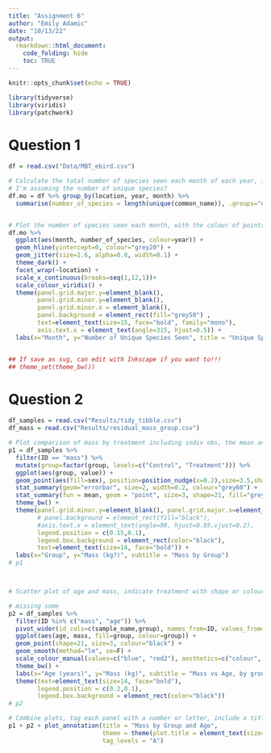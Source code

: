 ```yaml
---
title: "Assignment 6"
author: "Emily Adamic"
date: "10/13/22"
output: 
  rmarkdown::html_document:
    code_folding: hide
    toc: TRUE
---
```


```r
knitr::opts_chunk$set(echo = TRUE)
```

```r
library(tidyverse)
library(viridis)
library(patchwork)
```


# Question 1 

```r

df = read.csv("Data/MBT_ebird.csv")

# Calculate the total number of species seen each month of each year, in each location 
# I'm assuming the number of unique species? 
df.mo = df %>% group_by(location, year, month) %>% 
  summarise(number_of_species = length(unique(common_name)), .groups="drop")


# Plot the number of species seen each month, with the colour of points indicating year, faceting by location 
df.mo %>% 
  ggplot(aes(month, number_of_species, colour=year)) + 
  geom_hline(yintercept=0, colour="grey20") + 
  geom_jitter(size=1.6, alpha=0.8, width=0.1) + 
  theme_dark() + 
  facet_wrap(~location) + 
  scale_x_continuous(breaks=seq(1,12,1))+ 
  scale_colour_viridis() + 
  theme(panel.grid.major.y=element_blank(),
        panel.grid.minor.y=element_blank(),
        panel.grid.minor.x = element_blank(),
        panel.background = element_rect(fill="grey50") ,
        text=element_text(size=15, face="bold", family="mono"),
        axis.text.x = element_text(angle=315, hjust=0.5)) + 
  labs(x="Month", y="Number of Unique Species Seen", title = "Unique Species by Location")


## If save as svg, can edit with Inkscape if you want to!!! 
## theme_set(theme_bw())

```


# Question 2 


```r

df_samples = read.csv("Results/tidy_tibble.csv")
df_mass = read.csv("Results/residual_mass_group.csv")

# Plot comparison of mass by treatment including indiv obs, the mean and SE.  Use point colour or shape to indicate sex. 
p1 = df_samples %>% 
  filter(ID == "mass") %>% 
  mutate(group=factor(group, levels=c("Control", "Treatment"))) %>% 
  ggplot(aes(group, value)) + 
  geom_point(aes(fill=sex), position=position_nudge(x=0.2),size=3.5,shape=21,colour="black", alpha=0.7) + 
  stat_summary(geom="errorbar", size=2, width=0.2, colour="grey60") + 
  stat_summary(fun = mean, geom = "point", size=3, shape=21, fill="grey60", colour="black", stroke=1.5) + 
  theme_bw() + 
  theme(panel.grid.minor.y=element_blank(), panel.grid.major.x=element_blank(), 
        # panel.background = element_rect(fill="black"),
        #axis.text.x = element_text(angle=90, hjust=0.95,vjust=0.2),
        legend.position = c(0.15,0.1), 
        legend.box.background = element_rect(color="black"),
        text=element_text(size=14, face="bold")) + 
  labs(x="Group", y="Mass (kg?)", subtitle = "Mass by Group")
# p1



# Scatter plot of age and mass, indicate treatment with shape or colour, fit separate reg lines (no CI) to each treatment

# missing some 
p2 = df_samples %>% 
  filter(ID %in% c("mass", "age")) %>% 
  pivot_wider(id_cols=c(sample_name,group), names_from=ID, values_from=value) %>% 
  ggplot(aes(age, mass, fill=group, colour=group)) + 
  geom_point(shape=21, size=3, colour="black") + 
  geom_smooth(method="lm", se=F) + 
  scale_colour_manual(values=c("blue", "red2"), aesthetics=c("colour", "fill")) + 
  theme_bw() + 
  labs(x="Age (years)", y="Mass (kg)", subtitle = "Mass vs Age, by group" ) + 
  theme(text=element_text(size=14, face="bold"), 
        legend.position = c(0.2,0.1), 
        legend.box.background = element_rect(color="black"))
# p2

# Combine plots, tag each panel with a number or letter, include a title 
p1 + p2 + plot_annotation(title = "Mass by Group and Age", 
                          theme = theme(plot.title = element_text(size=25, face="bold", family="serif", colour="grey30")), 
                          tag_levels = "A")

```








